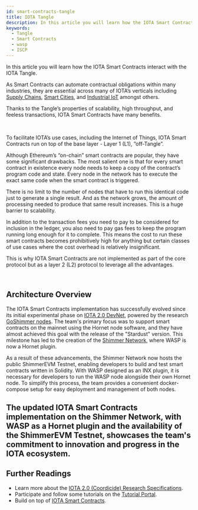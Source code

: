 ```yaml
---
id: smart-contracts-tangle
title: IOTA Tangle
description: In this article you will learn how the IOTA Smart Contracts interact with the IOTA Tangle.
keywords:
  - Tangle
  - Smart Contracts
  - wasp
  - ISCP
---
```



In this article you will learn how the IOTA Smart Contracts interact with the IOTA Tangle.

As Smart Contracts can automate contractual obligations within many industries, they are essential across many of IOTA’s verticals including [Supply Chains](https://www.iota.org/solutions/global-trade-and-supply-chains), [Smart Cities](https://www.iota.org/solutions/smart-city), and [Industrial IoT](https://www.iota.org/solutions/industrial-iot) amongst others.

Thanks to the Tangle’s properties of scalability, high throughput, and feeless transactions, IOTA Smart Contracts have many benefits.

<ReactPlayer
  playing
  muted
  url='https://files.iota.org/media/PiD020_sfx_LowRez.mp4'
  width='100%'
/>

<br />

To facilitate IOTA’s use cases, including the Internet of Things, IOTA Smart Contracts run on top of the base layer - Layer 1 (L1), ”off-Tangle”.

Although Ethereum’s “on-chain” smart contracts are popular, they have some significant drawbacks. The most salient one is that for every smart contract in existence every node needs to keep a copy of the contract’s program code and state. Every node in the network has to execute the exact same code when the smart contract is triggered.

There is no limit to the number of nodes that have to run this identical code just to generate a single result. And as the network grows, the amount of processing needed to produce that same result increases. This is a huge barrier to scalability.

In addition to the transaction fees you need to pay to be considered for inclusion in the ledger, you also need to pay gas fees to keep the program running long enough for it to complete. This means the cost to run these smart contracts becomes prohibitively high for anything but certain classes of use cases where the cost overhead is relatively insignificant.

This is why IOTA Smart Contracts are not implemented as part of the core protocol but as a layer 2 (L2) protocol to leverage all the advantages.

<ReactPlayer
  playing
  muted
  url='https://files.iota.org/media/Pid022_sfx_LowRez.mp4'
  width='100%'
/>

<br />

## Architecture Overview

The IOTA Smart Contracts implementation has successfully evolved since its initial experimental phase on [IOTA 2.0 DevNet](https://v2.iota.org/visualizer), powered by the research [GoShimmer nodes](https://github.com/iotaledger/goshimmer). The team's primary focus was to support smart contracts on the mainnet using the Hornet node software, and they have almost achieved this goal with the release of the "Stardust" version. This milestone has led to the creation of the [Shimmer Network](https://shimmer.network/), where WASP is now a Hornet plugin.

As a result of these advancements, the Shimmer Network now hosts the public ShimmerEVM Testnet, enabling developers to build and test smart contracts written in Solidity. With WASP designed as an INX plugin, it is necessary for developers to run the WASP node alongside their own Hornet node. To simplify this process, the team provides a convenient docker-compose setup for easy deployment and management of both nodes.

The updated IOTA Smart Contracts implementation on the Shimmer Network, with WASP as a Hornet plugin and the availability of the ShimmerEVM Testnet, showcases the team's commitment to innovation and progress in the IOTA ecosystem.
---

## Further Readings​​

- Learn more about the [IOTA 2.0 (Coordicide) Research Specifications](/IOTA-2.0-Research-Specifications/Preface).
- Participate and follow some tutorials on the [Tutorial Portal](./tutorials?tags=shimmer&tags=iscp).
- Build on top of [IOTA Smart Contracts](/smart-contracts/overview).
